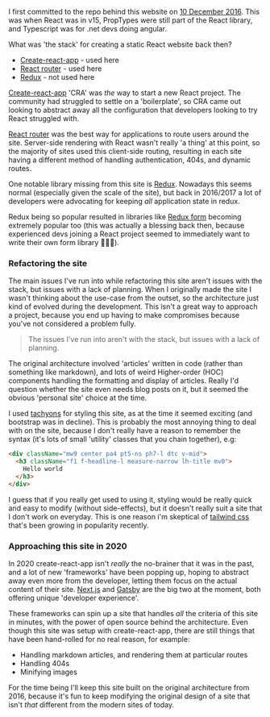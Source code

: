 I first committed to the repo behind this website on [10 December 2016](https://github.com/JonShort/jonshort.me/commit/f60357eba79a818d3be9c7926799a312664322b3). This was when React was in v15, PropTypes were still part of the React library, and Typescript was for .net devs doing angular.

What was 'the stack' for creating a static React website back then?

- [Create-react-app](https://github.com/facebook/create-react-app) - used here
- [React router](https://github.com/ReactTraining/react-router) - used here
- [Redux](https://github.com/reduxjs/redux) - not used here

[Create-react-app](https://github.com/facebook/create-react-app) 'CRA' was _the_ way to start a new React project. The community had struggled to settle on a 'boilerplate', so CRA came out looking to abstract away all the configuration that developers looking to try React struggled with.

[React router](https://github.com/ReactTraining/react-router) was the best way for applications to route users around the site. Server-side rendering with React wasn't really 'a thing' at this point, so the majority of sites used this client-side routing, resulting in each site having a different method of handling authentication, 404s, and dynamic routes.

One notable library missing from this site is [Redux](https://github.com/reduxjs/redux). Nowadays this seems normal (especially given the scale of the site), but back in 2016/2017 a lot of developers were advocating for keeping _all_ application state in redux.

Redux being so popular resulted in libraries like [Redux form](https://github.com/redux-form/redux-form) becoming extremely popular too (this was actually a blessing back then, because experienced devs joining a React project seemed to immediately want to write their own form library 🤷‍♂️😱).

### Refactoring the site

The main issues I've run into while refactoring this site aren't issues with the stack, but issues with a lack of planning. When I originally made the site I wasn't thinking about the use-case from the outset, so the architecture just kind of evolved during the development. This isn't a great way to approach a project, because you end up having to make compromises because you've not considered a problem fully.

> The issues I've run into aren't with the stack, but issues with a lack of planning.

The original architecture involved 'articles' written in code (rather than something like markdown), and lots of weird Higher-order (HOC) components handling the formatting and display of articles. Really I'd question whether the site even needs blog posts on it, but it seemed the obvious 'personal site' choice at the time.

I used [tachyons](https://github.com/tachyons-css/tachyons/) for styling this site, as at the time it seemed exciting (and bootstrap was in decline). This is probably the most annoying thing to deal with on the site, because I don't really have a reason to remember the syntax (it's lots of small 'utility' classes that you chain together), e.g:

```html
<div className="mw9 center pa4 pt5-ns ph7-l dtc v-mid">
  <h3 className="f1 f-headline-l measure-narrow lh-title mv0">
    Hello world
  </h3>
</div>
```

I guess that if you really get used to using it, styling would be really quick and easy to modify (without side-effects), but it doesn't really suit a site that I don't work on everyday. This is one reason i'm skeptical of [tailwind css](https://github.com/tailwindcss/tailwindcss) that's been growing in popularity recently.

### Approaching this site in 2020

In 2020 create-react-app isn't _really_ the no-brainer that it was in the past, and a lot of new 'frameworks' have been popping up, hoping to abstract away even more from the developer, letting them focus on the actual content of their site. [Next.js](https://github.com/zeit/next.js) and [Gatsby](https://github.com/gatsbyjs/gatsby) are the big two at the moment, both offering unique 'developer experience'.

These frameworks can spin up a site that handles _all_ the criteria of this site in minutes, with the power of open source behind the architecture. Even though this site was setup with create-react-app, there are still things that have been hand-rolled for no real reason, for example:

- Handling markdown articles, and rendering them at particular routes
- Handling 404s
- Minifying images

For the time being I'll keep this site built on the original architecture from 2016, because it's fun to keep modifying the original design of a site that isn't _that_ different from the modern sites of today.

